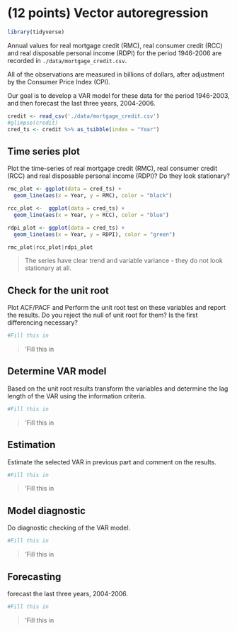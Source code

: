 # (12 points) Vector autoregression

```r
library(tidyverse)
```

Annual values for real mortgage credit (RMC), real consumer credit (RCC) and real disposable personal income (RDPI) for the period 1946-2006 are recorded in `./data/mortgage_credit.csv`. 

All of the observations are measured in billions of dollars, after adjustment by the Consumer Price Index (CPI). 

Our goal is to develop a VAR model for these data for the period 1946-2003, and then forecast the last three years, 2004-2006. 


```r
credit <- read_csv('./data/mortgage_credit.csv')
#glimpse(credit)
cred_ts <- credit %>% as_tsibble(index = "Year")
```

## Time series plot

Plot the time-series of real mortgage credit (RMC), real consumer credit (RCC) and real disposable personal income (RDPI)? Do they look stationary?

```r
rmc_plot <- ggplot(data = cred_ts) + 
  geom_line(aes(x = Year, y = RMC), color = "black")

rcc_plot <-  ggplot(data = cred_ts) + 
  geom_line(aes(x = Year, y = RCC), color = "blue")

rdpi_plot <- ggplot(data = cred_ts) + 
  geom_line(aes(x = Year, y = RDPI), color = "green")

rmc_plot|rcc_plot|rdpi_plot

```

> The series have clear trend and variable variance - they do not look stationary at all.


## Check for the unit root

Plot ACF/PACF and Perform the unit root test on these variables and report the results. Do you reject the null of unit root for them? Is the first differencing necessary? 

```r
#Fill this in

```

> 'Fill this in


## Determine VAR model

Based on the unit root results transform the variables and determine the lag length of the VAR using the information criteria.

```r
#Fill this in

```

> 'Fill this in


## Estimation 

Estimate the selected VAR in previous part and comment on the results.

```r
#Fill this in

```

> 'Fill this in


## Model diagnostic

Do diagnostic checking of the VAR model.

```r
#Fill this in

```

> 'Fill this in


## Forecasting

forecast the last three years, 2004-2006.


```r
#Fill this in

```

> 'Fill this in
